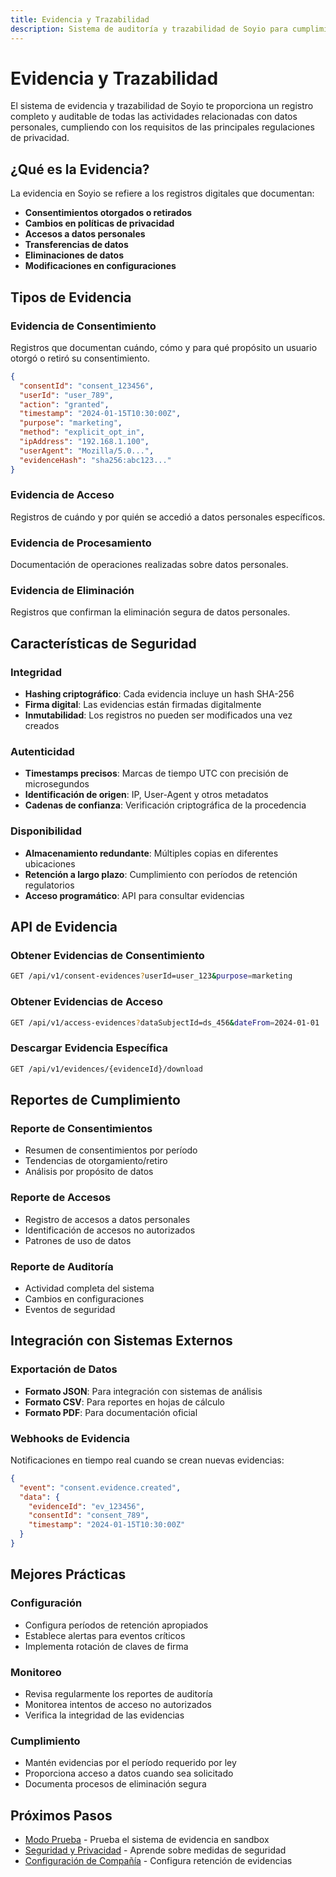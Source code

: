 ```yaml
---
title: Evidencia y Trazabilidad
description: Sistema de auditoría y trazabilidad de Soyio para cumplimiento regulatorio
---
```


# Evidencia y Trazabilidad

El sistema de evidencia y trazabilidad de Soyio te proporciona un registro completo y auditable de todas las actividades relacionadas con datos personales, cumpliendo con los requisitos de las principales regulaciones de privacidad.

## ¿Qué es la Evidencia?

La evidencia en Soyio se refiere a los registros digitales que documentan:

- **Consentimientos otorgados o retirados**
- **Cambios en políticas de privacidad**
- **Accesos a datos personales**
- **Transferencias de datos**
- **Eliminaciones de datos**
- **Modificaciones en configuraciones**

## Tipos de Evidencia

### Evidencia de Consentimiento
Registros que documentan cuándo, cómo y para qué propósito un usuario otorgó o retiró su consentimiento.

```json
{
  "consentId": "consent_123456",
  "userId": "user_789",
  "action": "granted",
  "timestamp": "2024-01-15T10:30:00Z",
  "purpose": "marketing",
  "method": "explicit_opt_in",
  "ipAddress": "192.168.1.100",
  "userAgent": "Mozilla/5.0...",
  "evidenceHash": "sha256:abc123..."
}
```

### Evidencia de Acceso
Registros de cuándo y por quién se accedió a datos personales específicos.

### Evidencia de Procesamiento
Documentación de operaciones realizadas sobre datos personales.

### Evidencia de Eliminación
Registros que confirman la eliminación segura de datos personales.

## Características de Seguridad

### Integridad
- **Hashing criptográfico**: Cada evidencia incluye un hash SHA-256
- **Firma digital**: Las evidencias están firmadas digitalmente
- **Inmutabilidad**: Los registros no pueden ser modificados una vez creados

### Autenticidad
- **Timestamps precisos**: Marcas de tiempo UTC con precisión de microsegundos
- **Identificación de origen**: IP, User-Agent y otros metadatos
- **Cadenas de confianza**: Verificación criptográfica de la procedencia

### Disponibilidad
- **Almacenamiento redundante**: Múltiples copias en diferentes ubicaciones
- **Retención a largo plazo**: Cumplimiento con períodos de retención regulatorios
- **Acceso programático**: API para consultar evidencias

## API de Evidencia

### Obtener Evidencias de Consentimiento

```bash
GET /api/v1/consent-evidences?userId=user_123&purpose=marketing
```

### Obtener Evidencias de Acceso

```bash
GET /api/v1/access-evidences?dataSubjectId=ds_456&dateFrom=2024-01-01
```

### Descargar Evidencia Específica

```bash
GET /api/v1/evidences/{evidenceId}/download
```

## Reportes de Cumplimiento

### Reporte de Consentimientos
- Resumen de consentimientos por período
- Tendencias de otorgamiento/retiro
- Análisis por propósito de datos

### Reporte de Accesos
- Registro de accesos a datos personales
- Identificación de accesos no autorizados
- Patrones de uso de datos

### Reporte de Auditoría
- Actividad completa del sistema
- Cambios en configuraciones
- Eventos de seguridad

## Integración con Sistemas Externos

### Exportación de Datos
- **Formato JSON**: Para integración con sistemas de análisis
- **Formato CSV**: Para reportes en hojas de cálculo
- **Formato PDF**: Para documentación oficial

### Webhooks de Evidencia
Notificaciones en tiempo real cuando se crean nuevas evidencias:

```json
{
  "event": "consent.evidence.created",
  "data": {
    "evidenceId": "ev_123456",
    "consentId": "consent_789",
    "timestamp": "2024-01-15T10:30:00Z"
  }
}
```

## Mejores Prácticas

### Configuración
- Configura períodos de retención apropiados
- Establece alertas para eventos críticos
- Implementa rotación de claves de firma

### Monitoreo
- Revisa regularmente los reportes de auditoría
- Monitorea intentos de acceso no autorizados
- Verifica la integridad de las evidencias

### Cumplimiento
- Mantén evidencias por el período requerido por ley
- Proporciona acceso a datos cuando sea solicitado
- Documenta procesos de eliminación segura

## Próximos Pasos

- [Modo Prueba](./sandbox) - Prueba el sistema de evidencia en sandbox
- [Seguridad y Privacidad](./security-privacy) - Aprende sobre medidas de seguridad
- [Configuración de Compañía](./company-configuration) - Configura retención de evidencias
